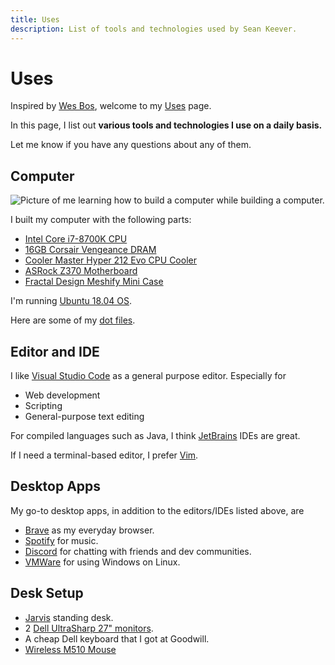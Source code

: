 ```yaml
---
title: Uses
description: List of tools and technologies used by Sean Keever.
---
```


# Uses

Inspired by [Wes Bos](https://wesbos.com), welcome to my
[Uses](https://uses.tech/) page.

In this page, I list out **various tools and technologies I use on a daily
basis.**

Let me know if you have any questions about any of them.

## Computer

![Picture of me learning how to build a computer while building a computer.](computer.jpg)

I built my computer with the following parts:

- [Intel Core i7-8700K CPU](https://www.amazon.com/dp/B07598VZR8/?coliid=I20VF38PXSG2Y&colid=1IPZOY1QYC6KZ&psc=0&ref_=lv_ov_lig_dp_it)
- [16GB Corsair Vengeance DRAM](https://www.amazon.com/dp/B0134EW7G8/?coliid=IVOX10GURDSQ5&colid=1IPZOY1QYC6KZ&psc=1&ref_=lv_ov_lig_dp_it)
- [Cooler Master Hyper 212 Evo CPU Cooler](https://www.amazon.com/dp/B005O65JXI/?coliid=I2UZ0V0DUTT6X6&colid=1IPZOY1QYC6KZ&psc=1&ref_=lv_ov_lig_dp_it)
- [ASRock Z370 Motherboard](https://www.amazon.com/dp/B0767KFYJ5/?coliid=I3KV30K1T5J1DF&colid=1IPZOY1QYC6KZ&psc=0&ref_=lv_ov_lig_dp_it)
- [Fractal Design Meshify Mini Case](https://www.amazon.com/Fractal-Design-FD-CA-MESH-C-WT-TGC-Computer-Case/dp/B07BPP9KYD)

I'm running [Ubuntu 18.04 OS](https://releases.ubuntu.com/18.04/).

Here are some of my [dot files](https://github.com/swkeever/dotfiles).

## Editor and IDE

I like [Visual Studio Code](https://code.visualstudio.com/) as a general purpose
editor. Especially for

- Web development
- Scripting
- General-purpose text editing

For compiled languages such as Java, I think
[JetBrains](https://www.jetbrains.com/) IDEs are great.

If I need a terminal-based editor, I prefer [Vim](https://www.vim.org/).

## Desktop Apps

My go-to desktop apps, in addition to the editors/IDEs listed above, are

- [Brave](https://brave.com/) as my everyday browser.
- [Spotify](https://www.spotify.com/us/) for music.
- [Discord](https://discord.com/) for chatting with friends and dev communities.
- [VMWare](https://www.vmware.com/) for using Windows on Linux.

## Desk Setup

- [Jarvis](https://www.fully.com/standing-desks/jarvis-adjustable-height-desk-bamboo.html)
  standing desk.
- 2
  [Dell UltraSharp 27" monitors](https://www.dell.com/en-us/work/shop/dell-ultrasharp-27-monitor-u2719d/apd/210-arcv).
- A cheap Dell keyboard that I got at Goodwill.
- [Wireless M510 Mouse](https://www.logitech.com/en-us/product/wireless-mouse-m510)
